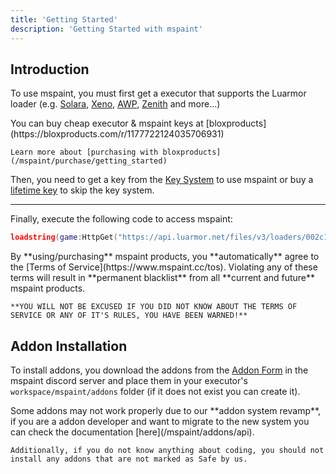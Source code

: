 ```yaml
---
title: 'Getting Started'
description: 'Getting Started with mspaint'
---  
```


## Introduction
To use mspaint, you must first get a executor that supports the Luarmor loader (e.g. [Solara](https://getsolara.dev), [Xeno](https://xeno.now), [AWP](https://bloxproducts.com/r/1177722124035706931#f1), [Zenith](https://bloxproducts.com/r/1177722124035706931#f2) and more...)

<Callout type="info">
    You can buy cheap executor & mspaint keys at [bloxproducts](https://bloxproducts.com/r/1177722124035706931)
    
    Learn more about [purchasing with bloxproducts](/mspaint/purchase/getting_started)
</Callout>

Then, you need to get a key from the [Key System](/key-system) to use mspaint or buy a [lifetime key](/purchase/getting_started) to skip the key system.

---

Finally, execute the following code to access mspaint:


```lua
loadstring(game:HttpGet("https://api.luarmor.net/files/v3/loaders/002c19202c9946e6047b0c6e0ad51f84.lua"))()
```

<Callout type="warn">
    By **using/purchasing** mspaint products, you **automatically** agree to the [Terms of Service](https://www.mspaint.cc/tos). 
    Violating any of these terms will result in **permanent blacklist** from all **current and future** mspaint products.

    **YOU WILL NOT BE EXCUSED IF YOU DID NOT KNOW ABOUT THE TERMS OF SERVICE OR ANY OF IT'S RULES, YOU HAVE BEEN WARNED!**
</Callout>

## Addon Installation
To install addons, you download the addons from the [Addon Form](https://discord.com/channels/1282361102935658777/1291556634597916705) in the mspaint discord server and place them in your executor's `workspace/mspaint/addons` folder (if it does not exist you can create it).

<Callout type="info">
    Some addons may not work properly due to our **addon system revamp**, if you are a addon developer and want to migrate to the new system you can check the documentation [here](/mspaint/addons/api).

    Additionally, if you do not know anything about coding, you should not install any addons that are not marked as Safe by us.
</Callout>